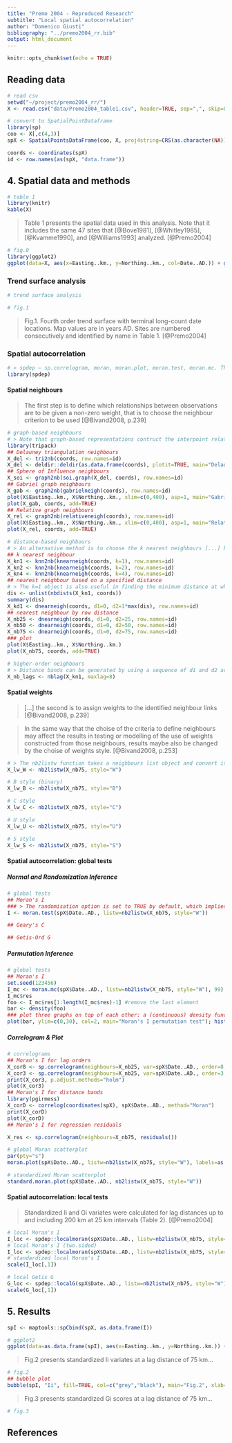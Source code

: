 ```yaml
---
title: "Premo 2004 - Reproduced Research"
subtitle: "Local spatial autocorrelation"
author: "Domenico Giusti"
bibliography: "../premo2004_rr.bib"
output: html_document
---
```


```r
knitr::opts_chunk$set(echo = TRUE)
```

## Reading data

```r
# read csv
setwd("~/project/premo2004_rr/")
X <- read.csv("data/Premo2004_table1.csv", header=TRUE, sep=",", skip=0)

# convert to SpatialPointDataframe
library(sp)
coo <- X[,c(4,3)]
spX <- SpatialPointsDataFrame(coo, X, proj4string=CRS(as.character(NA)))

coords <- coordinates(spX)
id <- row.names(as(spX, "data.frame"))
```

## 4. Spatial data and methods

```r
# table 1
library(knitr)
kable(X)
```

> Table 1 presents the spatial data used in this analysis. Note that it includes the same 47 sites that [@Bove1981], [@Whitley1985], [@Kvamme1990], and [@Williams1993] analyzed. [@Premo2004]

```r
# fig.0
library(ggplot2)
ggplot(data=X, aes(x=Easting..km., y=Northing..km., col=Date..AD.)) + geom_point() + coord_fixed(ratio=1) + theme_bw() + xlab("Km East") + ylab("Km North") + ggtitle("Fig.0")
```

### Trend surface analysis

```r
# trend surface analysis
```

```r
# fig.1
```

> Fig.1. Fourth order trend surface with terminal long-count date locations. Map values are in years AD. Sites are numbered consecutively and identified by name in Table 1. [@Premo2004]

### Spatial autocorrelation

```r
# > spdep – sp.correlogram, moran, moran.plot, moran.test, moran.mc. This is the most comprehensive package, and also the most difficult to work with. Does everything, has steep learning curve. (https://www.r-bloggers.com/spatial-correlograms-in-r-a-mini-overview/)
library(spdep)
```

#### Spatial neighbours

> The first step is to define which relationships between observations are to be given a non-zero weight, that is to choose the neighbour criterion to be used [@Bivand2008, p.239]

```r
# graph-based neighbours
# > Note that graph-based representations contruct the interpoint relationships based on Euclidean distance, with no option to use Great Circle distances for geographical coordinates. [@Bivand2008, p.244]
library(tripack)
## Delauney triangulation neighbours
X_del <- tri2nb(coords, row.names=id)
X_del <- deldir::deldir(as.data.frame(coords), plotit=TRUE, main="Delauney triangulation neighbours")
## Sphere of Influence neighbours
X_soi <- graph2nb(soi.graph(X_del, coords), row.names=id)
## Gabriel graph neighbours
X_gab <- graph2nb(gabrielneigh(coords), row.names=id)
plot(X$Easting..km., X$Northing..km., xlim=c(0,400), asp=1, main="Gabriel graph neighbours")
plot(X_gab, coords, add=TRUE)
## Relative graph neighbours
X_rel <- graph2nb(relativeneigh(coords), row.names=id)
plot(X$Easting..km., X$Northing..km., xlim=c(0,400), asp=1, main="Relative graph neighbours")
plot(X_rel, coords, add=TRUE)

# distance-based neighbours
# > An alternative method is to choose the k nearest neighbours [...] knearneigh can also take a longlat argument to handle geographical coordinates. [@Bivand2008, p.246]
## k nearest neighbour
X_kn1 <- knn2nb(knearneigh(coords, k=1), row.names=id)
X_kn2 <- knn2nb(knearneigh(coords, k=2), row.names=id)
X_kn4 <- knn2nb(knearneigh(coords, k=4), row.names=id)
## nearest neighbour based on a specified distance
# > The k=1 object is also useful in finding the minimum distance at which all areas have a distance-based neighbour. [@Bivand2008, p.246]
dis <- unlist(nbdists(X_kn1, coords))
summary(dis)
X_kd1 <- dnearneigh(coords, d1=0, d2=1*max(dis), row.names=id)
## nearest neighbour by row distance
X_nb25 <- dnearneigh(coords, d1=0, d2=25, row.names=id)
X_nb50 <- dnearneigh(coords, d1=0, d2=50, row.names=id)
X_nb75 <- dnearneigh(coords, d1=0, d2=75, row.names=id)
### plot
plot(X$Easting..km., X$Northing..km.)
plot(X_nb75, coords, add=TRUE)

# higher-order neighbours
# > Distance bands can be generated by using a sequence of d1 and d2 argument values for the dnearneigh function if needed to construct a spatial autocorrelogram as understood in ecology. In other conventions, correlograms are constructed by taking an input list of neighbours as the first-order sets, and stepping out across the graph to [...] higher-order neighbours [@Bivand2008, p.249]
X_nb_lags <- nblag(X_kn1, maxlag=8)
```

#### Spatial weights

> [...] the second is to assign weights to the identified neighbour links [@Bivand2008, p.239]

> In the same way that the choise of the criteria to define neighbours may affect the results in testing or modelling of the use of weights constructed from those neighbours, results maybe also be changed by the choise of weights style. [@Bivand2008, p.253]

```r
# > The nb2listw function takes a neighbours list object and convert it into a weights object. The default conversion style is W, where the weights for each areal entity are standardised to sum to unity [@Bivand2008, p.251]
X_lw_W <- nb2listw(X_nb75, style="W")

# B style (binary)
X_lw_B <- nb2listw(X_nb75, style="B")

# C style
X_lw_C <- nb2listw(X_nb75, style="C")

# U style
X_lw_U <- nb2listw(X_nb75, style="U")

# S style
X_lw_S <- nb2listw(X_nb75, style="S")
```

#### Spatial autocorrelation: global tests

##### Normal and Randomization Inference

```r
# global tests
## Moran's I
### > The randomisation option is set to TRUE by default, which implies that in order to get inference based on a normal approximation, it must be explicitly set to FALSE. Similarly, the default is a one-sided test, so that in order to obtain the results for the (more commonly used) two-sided test, the option alternative must be set explicitly to "two.sided". Note also that the zero.policy option is set to FALSE by default, which means that islands result in a missing value code (NA). Setting this option to TRUE will set the spatial lag for islands to the customary zero value. moran.test(spX$Date..AD., listw=nb2listw(X_nb25), zero.policy=TRUE, adjust.n=TRUE) [@Anselin]
I <- moran.test(spX$Date..AD., listw=nb2listw(X_nb75, style="W"))

## Geary's C

## Getis-Ord G
```

##### Permutation Inference

```r
# global tests
## Moran's I
set.seed(123456)
I_mc <- moran.mc(spX$Date..AD., listw=nb2listw(X_nb75, style="W"), 99)
I_mc$res
foo <- I_mc$res[1:length(I_mc$res)-1] #remove the last element
bar <- density(foo)
### plot three graphs on top of each other: a (continuous) density function (based on zz), a histogram for the reference distribution, and a line indicating the observed Moran’s I.
plot(bar, ylim=c(0,30), col=2, main="Moran's I permutation test"); hist(foo, freq=TRUE, add=TRUE); abline(v=I_mc$statistic, col=4)
```

##### Correlogram & Plot

```r
# correlograms
## Moran's I for lag orders
X_cor8 <- sp.correlogram(neighbours=X_nb25, var=spX$Date..AD., order=8, method="I", style="W")
X_cor3 <- sp.correlogram(neighbours=X_nb25, var=spX$Date..AD., order=3, method="I", style="W", zero.policy = TRUE)
print(X_cor3, p.adjust.methods="holm")
plot(X_cor3)
## Moran's I for distance bands
library(pgirmess)
X_corD <- correlog(coordinates(spX), spX$Date..AD., method="Moran")
print(X_corD)
plot(X_corD)
## Moran's I for regression residuals

X_res <- sp.correlogram(neighbours=X_nb75, residuals())
```

```r
# global Moran scatterplot
par(pty="s")
moran.plot(spX$Date..AD., listw=nb2listw(X_nb75, style="W"), labels=as.character(spX$Site.number))

# standardized Moran scatterplot
standard.moran.plot(spX$Date..AD., nb2listw(X_nb75, style="W"))
```

#### Spatial autocorrelation: local tests

> Standardized Ii and Gi variates were calculated for lag distances up to and including 200 km at 25 km intervals (Table 2). [@Premo2004]

```r
# local Moran's I
I_loc <- spdep::localmoran(spX$Date..AD., listw=nb2listw(X_nb75, style="W"))
# local Moran's I (two.sided)
I_loc <- spdep::localmoran(spX$Date..AD., listw=nb2listw(X_nb75, style="W"), alternative="two.sided")
# standardized local Moran's I
scale(I_loc[,1])

# local Getis G
G_loc <- spdep::localG(spX$Date..AD., listw=nb2listw(X_nb75, style="W"))
scale(G_loc[,1])
```

## 5. Results

```r
spI <- maptools::spCbind(spX, as.data.frame(I))

# ggplot2
ggplot(data=as.data.frame(spI), aes(x=Easting..km., y=Northing..km.)) + geom_point(aes(colour=Ii, size=abs(Ii))) + scale_colour_gradient2(midpoint=0) + scale_radius() + coord_fixed(ratio=1) + theme_bw() + xlab("Km East") + ylab("Km North") + ggtitle("Fig.2")
```

> Fig.2 presents standardized Ii variates at a lag distance of 75 km...

```r
# fig.2
## bubble plot
bubble(spI, "Ii", fill=TRUE, col=c("grey","black"), main="Fig.2", xlab="Km East", ylab="Km North")
```

> Fig.3 presents standardized Gi scores at a lag distance of 75 km...

```r
# fig.3
```


## References